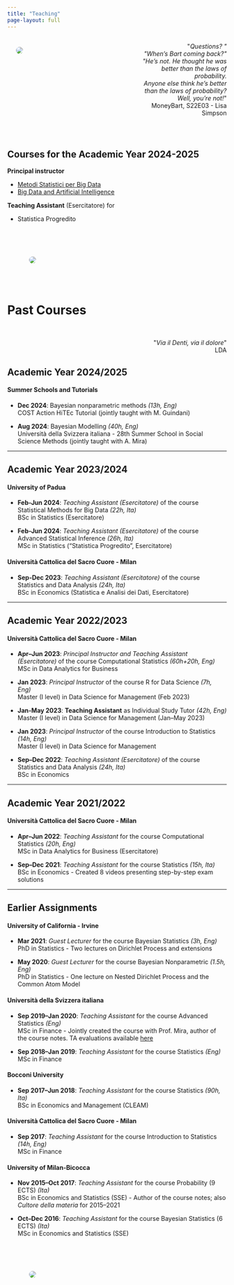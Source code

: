 ```yaml
---
title: "Teaching"
page-layout: full
---
```


:::: {.columns}

::: {.column width="47.5%"}
![](../images/smvs.jpg){style="float: left;vertical-align:middle;
margin:10px 20px;border-radius: 10px;"}
:::

::: {.column width="5%"}
<!-- empty column to create gap -->
:::

::: {.column width="47.5%"}
<div style="text-align: right"> <p>&quot;<em>Questions? &quot; <br>&quot;When's Bart coming back?&quot;<br> &quot;He's not. He thought he was better than the laws of probability. <br>Anyone else think he's better than the laws of probability? <br>Well, you're not!</em>&quot; <br>MoneyBart, S22E03 - Lisa Simpson</p>
</div>
:::
::::


<br>


## Courses for the Academic Year 2024-2025


**Principal instructor**

* [Metodi Statistici per Big Data](https://didattica.unipd.it/off/2022/LT/SC/SC2095/000ZZ/SCP4063754/N0)
* [Big Data and Artificial Intelligence](https://didattica.unipd.it/off/2023/LM/EP/EP2731/000ZZ/EPQ4107100/N0)

**Teaching Assistant** (Esercitatore) for 

* Statistica Progredito

::::columns
::: {.column width="90%"}
![](../images/PD_square.jpg){style="float: left;vertical-align:middle;
margin:50px 50px;border-radius: 10px;"}
:::
::::


# Past Courses

<br>

<div style="text-align: right"> <p>&quot;<em>Via il Denti, via il dolore</em>&quot; <br>LDA</p>
</div>

## Academic Year 2024/2025


#### Summer Schools and Tutorials

- **Dec 2024**: Bayesian nonparametric methods  *(13h, Eng)*  
COST Action HiTEc Tutorial (jointly taught with M. Guindani)  

- **Aug 2024**: Bayesian Modelling  *(40h, Eng)*  
Università della Svizzera italiana - 28th Summer School in Social Science Methods (jointly taught with A. Mira)

---

## Academic Year 2023/2024

#### University of Padua

- **Feb-Jun 2024**:  *Teaching Assistant (Esercitatore)* of the course Statistical Methods for Big Data  *(22h, Ita)*  
BSc in Statistics (Esercitatore)  

- **Feb-Jun 2024**:  *Teaching Assistant (Esercitatore)* of the course Advanced Statistical Inference  *(26h, Ita)*  
MSc in Statistics ("Statistica Progredito", Esercitatore)  

#### Università Cattolica del Sacro Cuore - Milan

- **Sep-Dec 2023**:  *Teaching Assistant (Esercitatore)* of the course Statistics and Data Analysis  *(24h, Ita)*  
BSc in Economics (Statistica e Analisi dei Dati, Esercitatore)

---

## Academic Year 2022/2023

#### Università Cattolica del Sacro Cuore - Milan

- **Apr–Jun 2023**: *Principal Instructor and Teaching Assistant (Esercitatore)* of the course Computational Statistics  *(60h+20h, Eng)*  
MSc in Data Analytics for Business

- **Jan 2023**: *Principal Instructor* of the course R for Data Science  *(7h, Eng)*  
Master (I level) in Data Science for Management (Feb 2023)  

- **Jan-May 2023**: **Teaching Assistant** as Individual Study Tutor  *(42h, Eng)*  
Master (I level) in Data Science for Management (Jan–May 2023)  

- **Jan 2023**: *Principal Instructor* of the course Introduction to Statistics  *(14h, Eng)*  
Master (I level) in Data Science for Management  

- **Sep–Dec 2022**: *Teaching Assistant (Esercitatore)* of the course Statistics and Data Analysis  *(24h, Ita)*  
BSc in Economics

---

## Academic Year 2021/2022

#### Università Cattolica del Sacro Cuore - Milan

- **Apr–Jun 2022**: *Teaching Assistant* for the course Computational Statistics  *(20h, Eng)*  
MSc in Data Analytics for Business (Esercitatore)  

- **Sep–Dec 2021**: *Teaching Assistant* for the course Statistics  *(15h, Ita)*  
BSc in Economics - Created 8 videos presenting step-by-step exam solutions  

---

## Earlier Assignments

#### University of California - Irvine

- **Mar 2021**: *Guest Lecturer* for the course Bayesian Statistics  *(3h, Eng)*  
PhD in Statistics - Two lectures on Dirichlet Process and extensions  

- **May 2020**: *Guest Lecturer* for the course Bayesian Nonparametric  *(1.5h, Eng)*  
PhD in Statistics - One lecture on Nested Dirichlet Process and the Common Atom Model  

#### Università della Svizzera italiana

- **Sep 2019–Jan 2020**: *Teaching Assistant* for the course Advanced Statistics  *(Eng)*  
MSc in Finance - Jointly created the course with Prof. Mira, author of the course notes. TA evaluations available [here](https://www.dropbox.com/sh/4wsql4l3vkbjj5y/AAAdaJgzPI4p_hB469mPhpMsa?dl=0)  

- **Sep 2018–Jan 2019**: *Teaching Assistant* for the course Statistics  *(Eng)*  
  MSc in Finance  

#### Bocconi University

- **Sep 2017–Jun 2018**: *Teaching Assistant* for the course Statistics  *(90h, Ita)*  
  BSc in Economics and Management (CLEAM)  

#### Università Cattolica del Sacro Cuore - Milan

- **Sep 2017**: *Teaching Assistant* for the course Introduction to Statistics  *(14h, Eng)*  
  MSc in Finance  

#### University of Milan-Bicocca

- **Nov 2015–Oct 2017**: *Teaching Assistant* for the course Probability (9 ECTS)  *(Ita)*  
  BSc in Economics and Statistics (SSE) - Author of the course notes; also *Cultore della materia* for 2015–2021  

- **Oct–Dec 2016**: *Teaching Assistant* for the course Bayesian Statistics (6 ECTS)  *(Ita)*  
  MSc in Economics and Statistics (SSE)


::::columns
::: {.column width="90%"}
![](../images/santambrogio.jpg){style="float: left;vertical-align:middle;
margin:50px 50px;border-radius: 10px;"}
:::
::::

